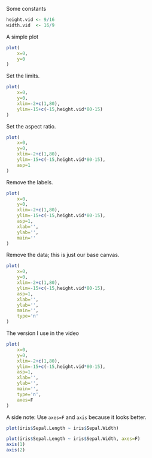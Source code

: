 Some constants
```r
height.vid <- 9/16
width.vid  <- 16/9
```

A simple plot
```r
plot(
    x=0,
    y=0
)
```

Set the limits.
```r
plot(
    x=0,
    y=0,
    xlim=-2+c(1,80),
    ylim=-15+c(-15,height.vid*80-15)
)
```

Set the aspect ratio.
```r
plot(
    x=0,
    y=0,
    xlim=-2+c(1,80),
    ylim=-15+c(-15,height.vid*80-15),
    asp=1
)
```

Remove the labels.
```r
plot(
    x=0,
    y=0,
    xlim=-2+c(1,80),
    ylim=-15+c(-15,height.vid*80-15),
    asp=1,
    xlab='',
    ylab='',
    main=''
)
```

Remove the data; this is just our base canvas.
```r
plot(
    x=0,
    y=0,
    xlim=-2+c(1,80),
    ylim=-15+c(-15,height.vid*80-15),
    asp=1,
    xlab='',
    ylab='',
    main='',
    type='n'
)
```

The version I use in the video
```r
plot(
    x=0,
    y=0,
    xlim=-2+c(1,80),
    ylim=-15+c(-15,height.vid*80-15),
    asp=1,
    xlab='',
    ylab='',
    main='',
    type='n',
    axes=F
)
```

A side note: Use `axes=F` and `axis` because it looks better.
```r
plot(iris$Sepal.Length ~ iris$Sepal.Width)
```

```r
plot(iris$Sepal.Length ~ iris$Sepal.Width, axes=F)
axis(1)
axis(2)
```
